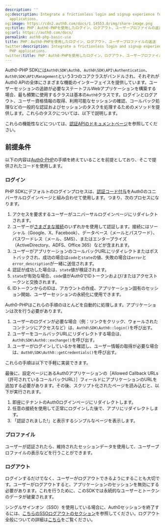 ```yaml
---
description: ''
og:description: Integrate a frictionless login and signup experience for your PHP
  applications.
og:image: https://cdn2.auth0.com/docs/1.14553.0/img/share-image.png
og:title: PHP：Auth0-PHPを使用したログイン、ログアウト、ユーザープロファイルの返送
og:url: https://auth0.com/docs/
permalink: auth0-php-basic-use
title: PHP：Auth0-PHPを使用したログイン、ログアウト、ユーザープロファイルの返送
twitter:description: Integrate a frictionless login and signup experience for your
  PHP applications.
twitter:title: PHP：Auth0-PHPを使用したログイン、ログアウト、ユーザープロファイルの返送
---
```


Auth0-PHP SDKには`Auth0\SDK\Auth0`、`Auth0\SDK\API\Authentication`、`Auth0\SDK\API\Management`という3つのコアクラスがバンドルされ、それぞれがAuth0 APIの全体にさまざまな機能のインターフェイスを提供しています。ユーザーセッションの追跡が必要なステートフルWebアプリケーションを構築する場合、最も頻繁に使用するクラスは基本の`Auth0`クラスです。ログインとログアウト、ユーザー資格情報の取得、利用可能なセッションの確認、コールバック処理などの一般的な認証およびセッションのタスクを処理するためのメソッドを提供します。これらのタスクについては、以下で説明します。

これらの機能性などについては、[認証APIのドキュメントページ](/libraries/auth0-php/using-the-authentication-api-with-auth0-php)を参照してください。

## 前提条件

以下の内容は[Auth0-PHP](/libraries/auth0-php)の手順を終えていることを前提としており、そこで提供されたコードを使用します。

### ログイン

PHP SDKにデフォルトのログインプロセスは、[認証コード付与](/login/flows/call-your-api-using-the-authorization-code-flow)をAuth0のユニバーサルログインページと組み合わせて使用します。つまり、次のプロセスになります。

1. アクセスを要求するユーザーがユニバーサルログインページにリダイレクトされます。
2. ユーザーが[さまざまな接続](/connections)のいずれかを使用して認証します。接続にはソーシャル（Google、X、Facebook）、データベース（メールとパスワード）、パスワードレス（メール、SMS）、またはエンタープライズ（ActiveDirectory、ADFS、Office 365）などが含まれます。
3. ユーザーがアプリケーションのコールバックURLにリダイレクトまたはポストバックされ、成功の場合は`code`と`state`の値、失敗の場合は`error`と`error_description`が一緒に送信されます。
4. 認証が成功した場合は、`state`値が検証されます。
5. `state`が有効な場合、`code`値がAuth0でIDトークンおよび/またはアクセストークンと交換されます。
6. IDトークンからのIDは、アカウントの作成、アプリケーション固有のセッション開始、ユーザーセッションの永続化に使用できます。

Auth0-PHPはこれらの手順のほとんどを自動的に処理します。アプリケーションは次を行う必要があります。

1. ユーザーのログインが必要な場合（例：リンクをクリック、ウォールされたコンテンツにアクセスなど）は、`Auth0\SDK\Auth0::login()`を呼び出す。
2. ユーザーをコールバックURLにリダイレクトする場合は、`Auth0\SDK\Auth0::exchange()`を呼び出す。
3. ユーザーがログインしているかを確認し、ユーザー情報の取得が必要な場合は、`Auth0\SDK\Auth0::getCredentials()`を呼び出す。

これらの手順は以下で手軽に実装できます。



最後に、設定ページにあるAuth0アプリケーションの［Allowed Callback URLs（許可されているコールバックURL）］フィールドにアプリケーションのURLを追加する必要があります。その後、スクリプト化されたページを読み込むと、以下が実行されます。

1. 即座にテナントのAuth0ログインページにリダイレクトします。
2. 任意の接続を使用して正常にログインした後で、アプリにリダイレクトします。
3. 「認証されました!」と表示するシンプルなページを表示します。

### プロファイル

ユーザーが認証されたら、維持されたセッションデータを使用して、ユーザープロファイルの表示などを行うことができます。



### ログアウト

ログインするだけでなく、ユーザーがログアウトできるようにすることも大切です。ユーザーがログアウトすると、アプリケーションのセッションを無効にする必要があります。これを行うために、このSDKでは永続的なユーザーとトークンのデータが破棄されます。



シングルサインオン（SSO）を使用している場合に、Auth0セッションを終了するには、[こちらのSSOログアウトのセクション](/libraries/auth0-php/using-the-authentication-api-with-auth0-php)を参照してください。ログアウト全般についての詳細は[こちら](/logout)をご覧ください。